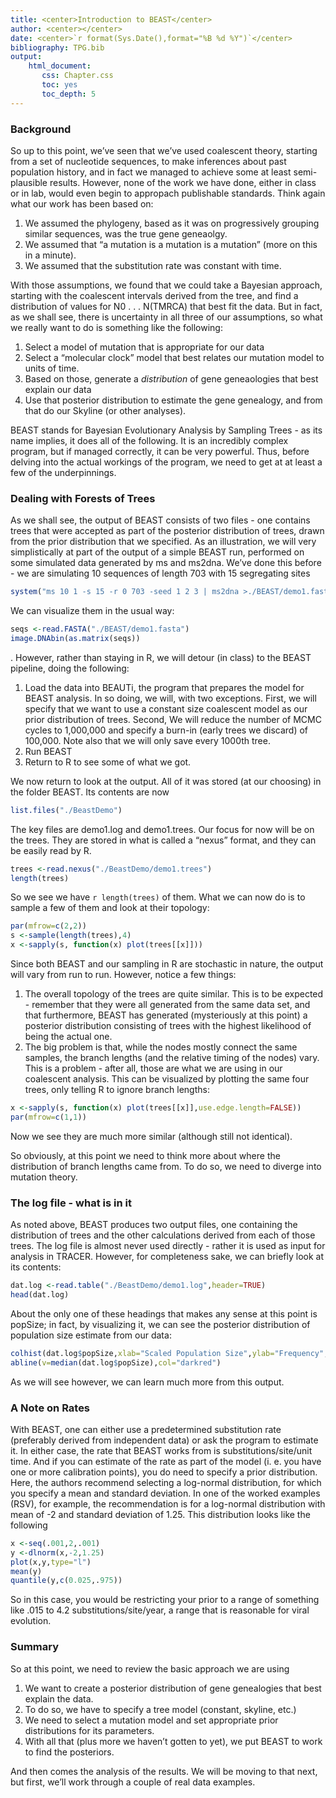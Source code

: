 ```yaml
---
title: <center>Introduction to BEAST</center>
author: <center></center>
date: <center>`r format(Sys.Date(),format="%B %d %Y")`</center>
bibliography: TPG.bib
output: 
    html_document:
       css: Chapter.css
       toc: yes
       toc_depth: 5
---
```


### Background

So up to this point, we've seen that we've used coalescent theory, starting from a set of nucleotide sequences, to make inferences about past population history, and in fact we managed to achieve some at least semi-plausible results.  However, none of the work we have done, either in class or in lab, would even begin to appropach publishable standards.  Think again what our work has been based on:

1.  We assumed the phylogeny, based as it was on progressively grouping similar sequences, was the true gene geneaolgy.
2.  We assumed that "a mutation is a mutation is a mutation" (more on this in a minute).
3.  We assumed that the substitution rate was constant with time.

With those assumptions, we found that we could take a Bayesian approach, starting with the coalescent intervals derived from the tree, and find a distribution of values for N0 . . . N(TMRCA) that best fit the data.  But in fact, as we shall see, there is uncertainty in all three of our assumptions, so what we really want to do is something like the following:

1.  Select a model of mutation that is appropriate for our data
2.  Select a "molecular clock" model that best relates our mutation model to units of time.
3.  Based on those, generate a *distribution* of gene geneaologies that best explain our data
4.  Use that posterior distribution to estimate the gene genealogy, and from that do our Skyline (or other analyses).

BEAST stands for Bayesian Evolutionary Analysis by Sampling Trees - as its name implies, it does all of the following.  It is an incredibly complex program, but if managed correctly, it can be very powerful.  Thus, before delving into the actual workings of the program, we need to get at at least a few of the underpinnings.

### Dealing with Forests of Trees

As we shall see, the output of BEAST consists of two files - one contains trees that were accepted as part of the posterior distribution of trees, drawn from the prior distribution that we specified.  As an illustration, we will very simplistically at part of the output of a simple BEAST run, performed on some simulated data generated by ms and ms2dna.  We've done this before - we are simulating 10 sequences of length 703 with 15 segregating sites

```r
system("ms 10 1 -s 15 -r 0 703 -seed 1 2 3 | ms2dna >./BEAST/demo1.fasta")
```

We can visualize them in the usual way:

```r
seqs <-read.FASTA("./BEAST/demo1.fasta")
image.DNAbin(as.matrix(seqs))
```

.  However, rather than staying in R, we will detour (in class) to the BEAST pipeline, doing the following:

1.  Load the data into BEAUTi, the program that prepares the model for BEAST analysis.  In so doing, we will, with two exceptions.  First, we will specify that we want to use a constant size coalescent model as our prior distribution of trees.  Second,   We will reduce the number of MCMC cycles to 1,000,000 and specify a burn-in (early trees we discard) of 100,000.  Note also that we will only save every 1000th tree.
2.  Run BEAST
3.  Return to R to see some of what we got.



We now return to look at the output.  All of it was stored (at our choosing) in the folder BEAST.  Its contents are now

```r
list.files("./BeastDemo")
```

The key files are demo1.log and demo1.trees.  Our focus for now will be on the trees.  They are stored in what is called a "nexus" format, and they can be easily read by R.

```r
trees <-read.nexus("./BeastDemo/demo1.trees")
length(trees)
```

So we see we have `r length(trees)` of them.  What we can now do is to sample a few of them and look at their topology:

```r
par(mfrow=c(2,2))
s <-sample(length(trees),4)
x <-sapply(s, function(x) plot(trees[[x]]))

```

Since both BEAST and our sampling in R are stochastic in nature, the output will vary from run to run.  However, notice a few things:

1.  The overall topology of the trees are quite similar.  This is to be expected - remember that they were all generated from the same data set, and that furthermore, BEAST has generated (mysteriously at this point) a posterior distribution consisting of trees with the highest likelihood of being the actual one.
2.  The big problem is that, while the nodes mostly connect the same samples, the branch lengths (and the relative timing of the nodes) vary.  This is a problem - after all, those are what we are using in our coalescent analysis.  This can be visualized by plotting the same four trees, only telling R to ignore branch lengths:

```r
x <-sapply(s, function(x) plot(trees[[x]],use.edge.length=FALSE))
par(mfrow=c(1,1))
```

Now we see they are much more similar (although still not identical).

So obviously, at this point we need to think more about where the distribution of branch lengths came from.  To do so, we need to diverge into mutation theory.

### The log file - what is in it

As noted above, BEAST produces two output files, one containing the distribution of trees and the other calculations derived from each of those trees.  The log file is almost never used directly - rather it is used as input for analysis in TRACER.  However, for completeness sake, we can briefly look at its contents:

```r
dat.log <-read.table("./BeastDemo/demo1.log",header=TRUE)
head(dat.log)
```

About the only one of these headings that makes any sense at this point is popSize; in fact, by visualizing it, we can see the posterior distribution of population size estimate from our data:

```r
colhist(dat.log$popSize,xlab="Scaled Population Size",ylab="Frequency",main="Population Size Posterior Distribution")
abline(v=median(dat.log$popSize),col="darkred")
```

As we will see however, we can learn much more from this output.

### A Note on Rates


With BEAST, one can either use a predetermined substitution rate (preferably derived from independent data) or ask the program to estimate it.  In either case, the rate that BEAST works from is substitutions/site/unit time.  And if you can estimate of the rate as part of the model (i. e. you have one or more calibration points), you do need to specify a prior distribution.  Here, the authors recommend selecting a log-normal distribution, for which you specify a mean and standard deviation.  In one of the worked examples (RSV), for example, the recommendation is for a log-normal distribution with mean of -2 and standard deviation of 1.25.  This distribution looks like the following

```r
x <-seq(.001,2,.001)
y <-dlnorm(x,-2,1.25)
plot(x,y,type="l")
mean(y)
quantile(y,c(0.025,.975))
```

So in this case, you would be restricting your prior to a range of something like .015 to 4.2 substitutions/site/year, a range that is reasonable for viral evolution.

### Summary

So at this point, we need to review the basic approach we are using


1.  We want to create a posterior distribution of gene genealogies that best explain the data.
2.  To do so, we have to specify a tree model (constant, skyline, etc.)
3.  We need to select a mutation model and set appropriate prior distributions for its parameters.
4.  With all that (plus more we haven't gotten to yet), we put BEAST to work to find the posteriors.

And then comes the analysis of the results.  We will be moving to that next, but first, we'll work through a couple of real data examples.


